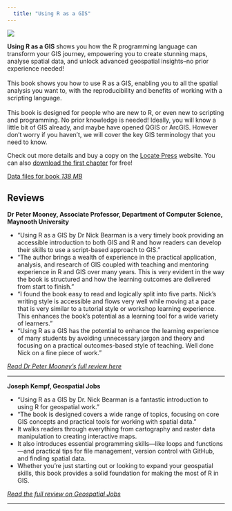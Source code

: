 ```yaml
---
  title: "Using R as a GIS"
---
```


::: {layout="[30,70]"}

![](images/rgis.png)

 **Using R as a GIS** shows you how the R programming language can transform your GIS journey, empowering you to create stunning maps, analyse spatial data, and unlock advanced geospatial insights–no prior experience needed! <br /> <br /> This book shows you how to use R as a GIS, enabling you to all the spatial analysis you want to, with the reproducibility and benefits of working with a scripting language. <br /> <br /> This book is designed for people who are new to R, or even new to scripting and programming. No prior knowledge is needed! Ideally, you will know a little bit of GIS already, and maybe have opened QGIS or ArcGIS. However don't worry if you haven't, we will cover the key GIS terminology that you need to know.
 
:::

Check out more details and buy a copy on the [Locate Press](https://locatepress.com/book/rgis) website. You can also [download the first chapter](https://locatepress.com/files/rgis/rgis1_preview.pdf) for free!

[Data files for book *138 MB*](https://locatepress.com/files/rgis/rgis_data.zip) 

## Reviews

**Dr Peter Mooney, Associate Professor, Department of Computer Science, Maynooth University**

- "Using R as a GIS by Dr Nick Bearman is a very timely book providing an accessible introduction to both GIS and R and how readers can develop their skills to use a script-based approach to GIS." 
- "The author brings a wealth of experience in the practical application, analysis, and research of GIS coupled with teaching and mentoring experience in R and GIS over many years. This is very evident in the way the book is structured and how the learning outcomes are delivered from start to finish."
- "I found the book easy to read and logically split into five parts. Nick's writing style is accessible and flows very well while moving at a pace that is very similar to a tutorial style or workshop learning experience.  This enhances the book’s potential as a learning tool for a wide variety of learners."
- "Using R as a GIS has the potential to enhance the learning experience of many students by avoiding unnecessary jargon and theory and focusing on a practical outcomes-based style of teaching. Well done Nick on a fine piece of work."

*[Read Dr Peter Mooney's full review here](files/2025-01-10-Peter-Mooney-Using R as a GIS.pdf)*

----

**Joseph Kempf, Geospatial Jobs**

- "Using R as a GIS by Dr. Nick Bearman is a fantastic introduction to using R for geospatial work." 
- "The book is designed covers a wide range of topics, focusing on core GIS concepts and practical tools for working with spatial data."
- It walks readers through everything from cartography and raster data manipulation to creating interactive maps.
- It also introduces essential programming skills—like loops and functions—and practical tips for file management, version control with GitHub, and finding spatial data. 
- Whether you’re just starting out or looking to expand your geospatial skills, this book provides a solid foundation for making the most of R in GIS.

*[Read the full review on Geospatial Jobs](https://geospatial-jobs.com/2024/12/21/book-review-using-r-as-a-gis/)*

----
